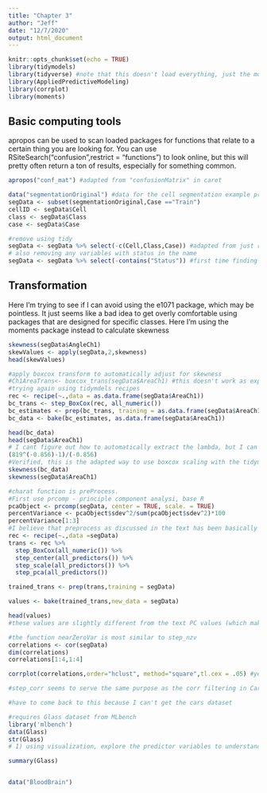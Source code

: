 ```yaml
---
title: "Chapter 3"
author: "Jeff"
date: "12/7/2020"
output: html_document
---
```


```r
knitr::opts_chunk$set(echo = TRUE)
library(tidymodels)
library(tidyverse) #note that this doesn't load everything, just the most commonly used packages
library(AppliedPredictiveModeling)
library(corrplot)
library(moments)
```

## Basic computing tools

apropos can be used to scan loaded packages for functions that relate to a certain thing you are looking for. You can use RSiteSearch("confusion",restrict = "functions") to look online, but this will pretty often return a ton of results, especially for something common.

```r
apropos("conf_mat") #adapted from "confusionMatrix" in caret
```

```r
data("segmentationOriginal") #data for the cell segmentation example project
segData <- subset(segmentationOriginal,Case =="Train")
cellID <- segData$Cell
class <- segData$Class
case <- segData$Case

#remove using tidy
segData <- segData %>% select(-c(Cell,Class,Case)) #adapted from just removing the raw column numbers in base R
# also removing any variables with status in the name
segData <- segData %>% select(-contains("Status")) #first time finding that DPLY is helpful. Base solution with Grep was less trasparent

```

## Transformation

Here I'm trying to see if I can avoid using the e1071 package, which may be pointless. It just seems like a bad idea to get overly comfortable using packages that are designed for specific classes. Here I'm using the moments package instead to calculate skewness

```r
skewness(segData$AngleCh1)
skewValues <- apply(segData,2,skewness)
head(skewValues)

#apply boxcox transform to automatically adjust for skewness
#Ch1AreaTrans<- boxcox_trans(segData$AreaCh1) #this doesn't work as expected, to find the lambda. It actually expects lambda as the input
#trying again using tidymdels recipes
rec <- recipe(~.,data = as.data.frame(segData$AreaCh1))
bc_trans <- step_BoxCox(rec, all_numeric())
bc_estimates <- prep(bc_trans, training = as.data.frame(segData$AreaCh1))
bc_data <- bake(bc_estimates, as.data.frame(segData$AreaCh1))

head(bc_data)
head(segData$AreaCh1)
# I cant figure out how to automatically extract the lambda, but I can see that it is fit to -0.856, which approx matches the text of -0.9. Verifying with the equation
(819^(-0.856)-1)/(-0.856)
#Verified, this is the adapted way to use boxcox scaling with the tidymodels framwork
skewness(bc_data)
skewness(segData$AreaCh1)
```





```r
#charat function is preProcess.
#First use prcomp - principle component analysi, base R
pcaObject <- prcomp(segData, center = TRUE, scale. = TRUE)
percentVariance <- pcaObject$sdev^2/sum(pcaObject$sdev^2)*100
percentVariance[1:3]
#I believe that preprocess as discussed in the text has been basically rolled up into these recipes. To verify I'm going to try and make a recipe that combined the box-cox and pca steps
rec <- recipe(~.,data =segData)
trans <- rec %>% 
  step_BoxCox(all_numeric()) %>%
  step_center(all_predictors()) %>%
  step_scale(all_predictors()) %>%
  step_pca(all_predictors())

trained_trans <- prep(trans,training = segData)  

values <- bake(trained_trans,new_data = segData)

head(values)
#these values are slightly different from the text PC values (which makes sense because the Box Cox transform values were slightly different before) but overall it seems like this is approximately the right way to redo this workflow using tidymodels
```

```r
#the function nearZeroVar is most similar to step_nzv
correlations <- cor(segData)
dim(correlations)
correlations[1:4,1:4]

corrplot(correlations,order="hclust", method="square",tl.cex = .05) #yeesh this does not look good in the window. Choosing any reasonable size for the text causes the plot to just be much too small

#step_corr seems to serve the same purpose as the corr filtering in Carat

```
```r
#have to come back to this because I can't get the cars dataset
```
```r
#requires Glass dataset from MLbench
library('mlbench')
data(Glass)
str(Glass)
# 1) using visualization, explore the predictor variables to understand their distributions and the relationships between the predictors

summary(Glass)


```

```r

```
```r
data("BloodBrain")

```
